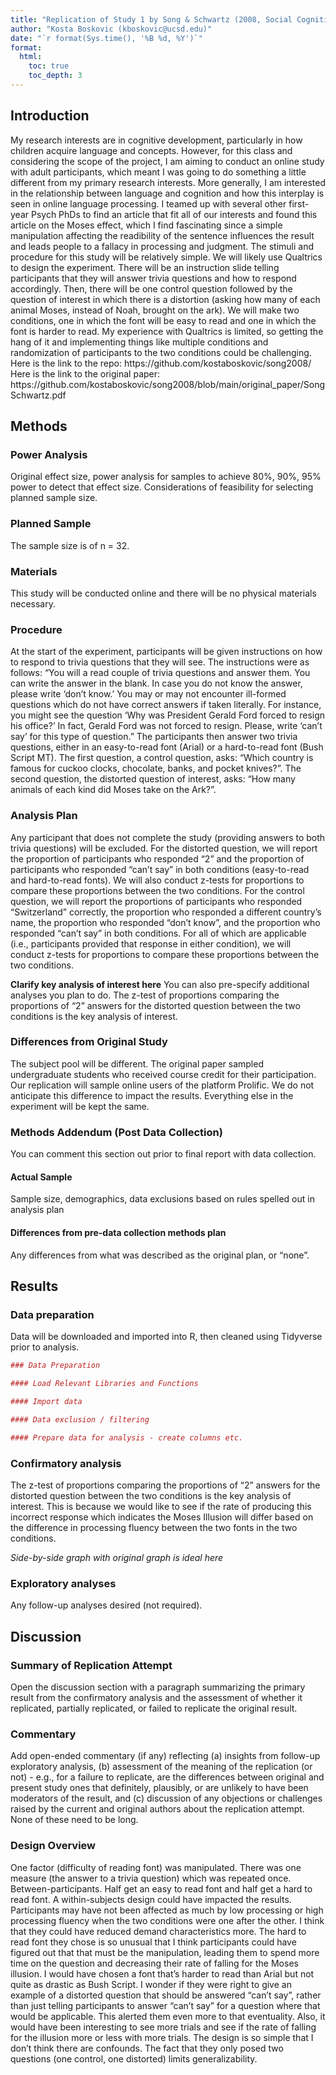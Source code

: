 ```yaml
---
title: "Replication of Study 1 by Song & Schwartz (2008, Social Cognition)"
author: "Kosta Boskovic (kboskovic@ucsd.edu)"
date: "`r format(Sys.time(), '%B %d, %Y')`"
format:
  html:
    toc: true
    toc_depth: 3
---
```


<!-- Replication reports should all use this template to standardize reporting across projects.  These reports will be public supplementary materials that accompany the summary report(s) of the aggregate results. -->

## Introduction

My research interests are in cognitive development, particularly in how children acquire language and concepts. However, for this class and considering the scope of the project, I am aiming to conduct an online study with adult participants, which meant I was going to do something a little different from my primary research interests. More generally, I am interested in the relationship between language and cognition and how this interplay is seen in online language processing. I teamed up with several other first-year Psych PhDs to find an article that fit all of our interests and found this article on the Moses effect, which I find fascinating since a simple manipulation affecting the readibility of the sentence influences the result and leads people to a fallacy in processing and judgment. 
The stimuli and procedure for this study will be relatively simple. We will likely use Qualtrics to design the experiment. There will be an instruction slide telling participants that they will answer trivia questions and how to respond accordingly. Then, there will be one control question followed by the question of interest in which there is a distortion (asking how many of each animal Moses, instead of Noah, brought on the ark). We will make two conditions, one in which the font will be easy to read and one in which the font is harder to read. My experience with Qualtrics is limited, so getting the hang of it and implementing things like multiple conditions and randomization of participants to the two conditions could be challenging.
Here is the link to the repo: https://github.com/kostaboskovic/song2008/
Here is the link to the original paper: https://github.com/kostaboskovic/song2008/blob/main/original_paper/SongSchwartz.pdf


## Methods

### Power Analysis

Original effect size, power analysis for samples to achieve 80%, 90%, 95% power to detect that effect size.  Considerations of feasibility for selecting planned sample size.

### Planned Sample

The sample size is of n = 32.

### Materials

This study will be conducted online and there will be no physical materials necessary.

### Procedure	

At the start of the experiment, participants will be given instructions on how to respond to trivia questions that they will see. The instructions were as follows: “You will a read couple of trivia questions and answer them. You can write the answer in the blank. In case you do not know the answer, please write 'don't know.' You may or may not encounter ill-formed questions which do not have correct answers if taken literally. For instance, you might see the question 'Why was President Gerald Ford forced to resign his office?' In fact, Gerald Ford was not forced to resign. Please, write 'can't say' for this type of question." The participants then answer two trivia questions, either in an easy-to-read font (Arial) or a hard-to-read font (Bush Script MT). The first question, a control question, asks: “Which country is famous for cuckoo clocks, chocolate, banks, and pocket knives?". The second question, the distorted question of interest, asks: “How many animals of each kind did Moses take on the Ark?".

### Analysis Plan

Any participant that does not complete the study (providing answers to both trivia questions) will be excluded. 
For the distorted question, we will report the proportion of participants who responded "2" and the proportion of participants who responded "can't say" in both conditions (easy-to-read and hard-to-read fonts). We will also conduct z-tests for proportions to compare these proportions between the two conditions.
For the control question, we will report the proportions of participants who responded "Switzerland" correctly, the proportion who responded a different country's name, the proportion who responded "don't know", and the proportion who responded "can't say" in both conditions. For all of which are applicable (i.e., participants provided that response in either condition), we will conduct z-tests for proportions to compare these proportions between the two conditions.

**Clarify key analysis of interest here**  You can also pre-specify additional analyses you plan to do.
The z-test of proportions comparing the proportions of "2" answers for the distorted question between the two conditions is the key analysis of interest.

### Differences from Original Study

The subject pool will be different. The original paper sampled undergraduate students who received course credit for their participation. Our replication will sample online users of the platform Prolific. We do not anticipate this difference to impact the results. Everything else in the experiment will be kept the same.

### Methods Addendum (Post Data Collection)

You can comment this section out prior to final report with data collection.

#### Actual Sample
  Sample size, demographics, data exclusions based on rules spelled out in analysis plan

#### Differences from pre-data collection methods plan
  Any differences from what was described as the original plan, or “none”.


## Results


### Data preparation

Data will be downloaded and imported into R, then cleaned using Tidyverse prior to analysis.
	
```r
### Data Preparation

#### Load Relevant Libraries and Functions

#### Import data

#### Data exclusion / filtering

#### Prepare data for analysis - create columns etc.
```

### Confirmatory analysis

The z-test of proportions comparing the proportions of "2" answers for the distorted question between the two conditions is the key analysis of interest. This is because we would like to see if the rate of producing this incorrect response which indicates the Moses Illusion will differ based on the difference in processing fluency between the two fonts in the two conditions.

*Side-by-side graph with original graph is ideal here*

### Exploratory analyses

Any follow-up analyses desired (not required).  

## Discussion

### Summary of Replication Attempt

Open the discussion section with a paragraph summarizing the primary result from the confirmatory analysis and the assessment of whether it replicated, partially replicated, or failed to replicate the original result.  

### Commentary

Add open-ended commentary (if any) reflecting (a) insights from follow-up exploratory analysis, (b) assessment of the meaning of the replication (or not) - e.g., for a failure to replicate, are the differences between original and present study ones that definitely, plausibly, or are unlikely to have been moderators of the result, and (c) discussion of any objections or challenges raised by the current and original authors about the replication attempt.  None of these need to be long.

### Design Overview
One factor (difficulty of reading font) was manipulated.
There was one measure (the answer to a trivia question) which was repeated once.
Between-participants. Half get an easy to read font and half get a hard to read font.
A within-subjects design could have impacted the results. Participants may have not been affected as much by low processing or high processing fluency when the two conditions were one after the other.
I think that they could have reduced demand characteristics more. The hard to read font they chose is so unusual that I think participants could have figured out that that must be the manipulation, leading them to spend more time on the question and decreasing their rate of falling for the Moses illusion. I would have chosen a font that's harder to read than Arial but not quite as drastic as Bush Script.
I wonder if they were right to give an example of a distorted question that should be answered "can't say", rather than just telling participants to answer "can't say" for a question where that would be applicable. This alerted them even more to that eventuality. Also, it would have been interesting to see more trials and see if the rate of falling for the illusion more or less with more trials. 
The design is so simple that I don't think there are confounds. The fact that they only posed two questions (one control, one distorted) limits generalizability.
